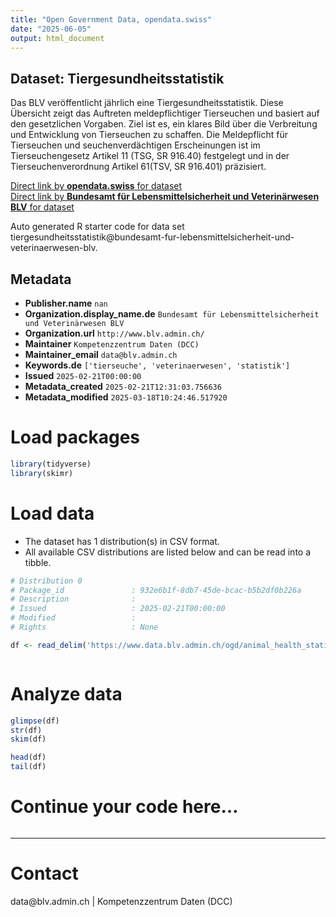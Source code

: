 ```yaml
---
title: "Open Government Data, opendata.swiss"
date: "2025-06-05"
output: html_document
---
```


## Dataset: Tiergesundheitsstatistik

Das BLV veröffentlicht jährlich eine Tiergesundheitsstatistik. Diese Übersicht zeigt das Auftreten meldepflichtiger Tierseuchen und basiert auf den gesetzlichen Vorgaben. Ziel ist es, ein klares Bild über die Verbreitung und Entwicklung von Tierseuchen zu schaffen. Die Meldepflicht für Tierseuchen und seuchenverdächtigen Erscheinungen ist im 
Tierseuchengesetz Artikel 11 (TSG, SR 916.40) festgelegt und in der 
Tierseuchenverordnung Artikel 61(TSV, SR 916.401) präzisiert.


[Direct link by **opendata.swiss** for dataset](https://opendata.swiss/de/dataset/tiergesundheitsstatistik)<br>
[Direct link by **Bundesamt für Lebensmittelsicherheit und Veterinärwesen BLV** for dataset](https://www.blv.admin.ch/blv/de/home/tiere/tiergesundheit.html)

Auto generated R starter code for data set tiergesundheitsstatistik@bundesamt-fur-lebensmittelsicherheit-und-veterinaerwesen-blv.

## Metadata

- **Publisher.name** `nan`
- **Organization.display_name.de** `Bundesamt für Lebensmittelsicherheit und Veterinärwesen BLV`
- **Organization.url** `http://www.blv.admin.ch/`
- **Maintainer** `Kompetenzzentrum Daten (DCC)`
- **Maintainer_email** `data@blv.admin.ch`
- **Keywords.de** `['tierseuche', 'veterinaerwesen', 'statistik']`
- **Issued** `2025-02-21T00:00:00`
- **Metadata_created** `2025-02-21T12:31:03.756636`
- **Metadata_modified** `2025-03-18T10:24:46.517920`


# Load packages

```r

library(tidyverse)
library(skimr)

```

# Load data

-   The dataset has 1 distribution(s) in CSV format.
-   All available CSV distributions are listed below and can be read into a tibble.

```r

# Distribution 0
# Package_id               : 932e6b1f-8db7-45de-bcac-b5b2df0b226a
# Description              : 
# Issued                   : 2025-02-21T00:00:00
# Modified                 : 
# Rights                   : None

df <- read_delim('https://www.data.blv.admin.ch/ogd/animal_health_statistics/animal-health-statistics.csv')



```

# Analyze data

```r

glimpse(df)
str(df)
skim(df)

head(df)
tail(df)

```

# Continue your code here...

```r

```

------------------------------------------------------------------------

# Contact

data@blv.admin.ch | Kompetenzzentrum Daten (DCC)
